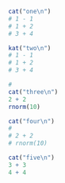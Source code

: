 ```r
cat("one\n")
# 1 - 1
# 1 + 2
# 3 + 4
```
```r

kat("two\n")
# 1 - 1
# 1 + 2
# 3 + 4
```

```r
#
cat("three\n")
2 + 2
rnorm(10)
```
```r
cat("four\n")
#
# 2 + 2
# rnorm(10)
```


```r
cat("five\n")
3 + 3
4 + 4
```
